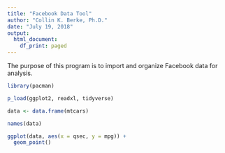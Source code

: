 ```yaml
---
title: "Facebook Data Tool"
author: "Collin K. Berke, Ph.D."
date: "July 19, 2018"
output:
  html_document:
    df_print: paged
---
```


The purpose of this program is to import and organize Facebook data for analysis. 

```r

library(pacman)

p_load(ggplot2, readxl, tidyverse)

```


```r

data <- data.frame(mtcars)

names(data)

ggplot(data, aes(x = qsec, y = mpg)) +
  geom_point()


```

